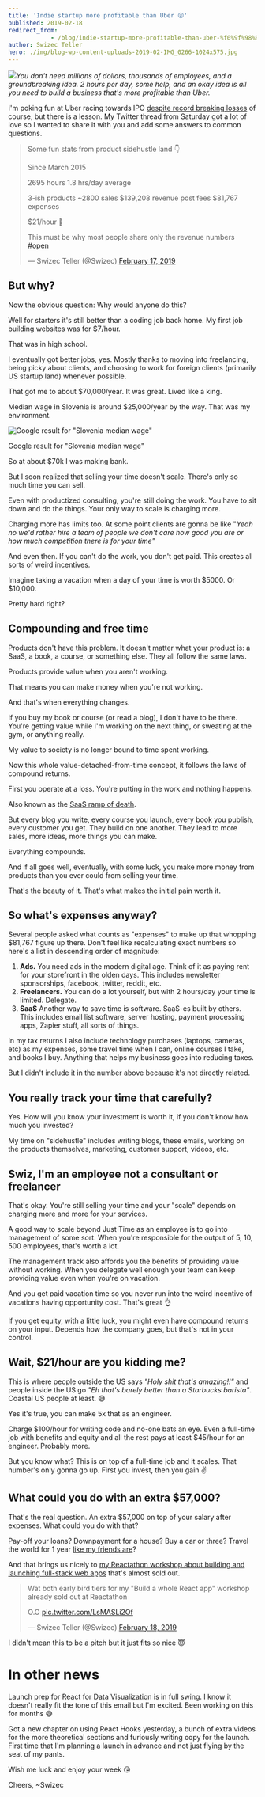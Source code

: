 ```yaml
---
title: 'Indie startup more profitable than Uber 😛'
published: 2019-02-18
redirect_from: 
            - /blog/indie-startup-more-profitable-than-uber-%f0%9f%98%9b/swizec/8947
author: Swizec Teller
hero: ./img/blog-wp-content-uploads-2019-02-IMG_0266-1024x575.jpg
---
```

![](./img/blog-wp-content-uploads-2019-02-IMG_0266-1024x575.jpg)_You don't need millions of dollars, thousands of employees, and a groundbreaking idea. 2 hours per day, some help, and an okay idea is all you need to build a business that's more profitable than Uber._



I'm poking fun at Uber racing towards IPO [despite record breaking losses](https://www.bloomberg.com/news/articles/2019-02-15/uber-results-show-revenue-growth-slows-amid-persistent-losses) of course, but there is a lesson. My Twitter thread from Saturday got a lot of love so I wanted to share it with you and add some answers to common questions.



> Some fun stats from product sidehustle land 👇
>
> Since March 2015
>
>
>
> 2695 hours 1.8 hrs/day average
>
>
>
> 3-ish products ~2800 sales $139,208 revenue post fees $81,767 expenses
>
>
>
> $21/hour 🤔
>
>
>
> This must be why most people share only the revenue numbers [#open](https://twitter.com/hashtag/open?src=hash&ref_src=twsrc%5Etfw)
>
>
>
> — Swizec Teller (@Swizec) [February 17, 2019](https://twitter.com/Swizec/status/1096953072385875968?ref_src=twsrc%5Etfw)



## But why?



Now the obvious question: Why would anyone do this?



Well for starters it's still better than a coding job back home. My first job building websites was for $7/hour.



That was in high school.



I eventually got better jobs, yes. Mostly thanks to moving into freelancing, being picky about clients, and choosing to work for foreign clients (primarily US startup land) whenever possible.



That got me to about $70,000/year. It was great. Lived like a king.



Median wage in Slovenia is around $25,000/year by the way. That was my environment.

![Google result for "Slovenia median wage"](./img/media-Dzkrr5KUcAErAzP.jpg)



Google result for "Slovenia median wage"



So at about $70k I was making bank.



But I soon realized that selling your time doesn't scale. There's only so much time you can sell.



Even with productized consulting, you're still doing the work. You have to sit down and do the things. Your only way to scale is charging more.



Charging more has limits too. At some point clients are gonna be like "_Yeah no we'd rather hire a team of people we don't care how good you are or how much competition there is for your time"_



And even then. If you can't do the work, you don't get paid. This creates all sorts of weird incentives.



Imagine taking a vacation when a day of your time is worth $5000. Or $10,000.



Pretty hard right?



## Compounding and free time



Products don't have this problem. It doesn't matter what your product is: a SaaS, a book, a course, or something else. They all follow the same laws.



Products provide value when you aren't working.



That means you can make money when you're not working.



And that's when everything changes.



If you buy my book or course (or read a blog), I don't have to be there. You're getting value while I'm working on the next thing, or sweating at the gym, or anything really.



My value to society is no longer bound to time spent working.



Now this whole value-detached-from-time concept, it follows the laws of compound returns.



First you operate at a loss. You're putting in the work and nothing happens.



Also known as the [SaaS ramp of death](https://baremetrics.com/blog/long-slow-saas-ramp-of-death).



But every blog you write, every course you launch, every book you publish, every customer you get. They build on one another. They lead to more sales, more ideas, more things you can make.



Everything compounds.



And if all goes well, eventually, with some luck, you make more money from products than you ever could from selling your time.



That's the beauty of it. That's what makes the initial pain worth it.



## So what's expenses anyway?



Several people asked what counts as "expenses" to make up that whopping $81,767 figure up there. Don't feel like recalculating exact numbers so here's a list in descending order of magnitude:



1. **Ads.** You need ads in the modern digital age. Think of it as paying rent for your storefront in the olden days. This includes newsletter sponsorships, facebook, twitter, reddit, etc.
2. **Freelancers.** You can do a lot yourself, but with 2 hours/day your time is limited. Delegate.
3. **SaaS** Another way to save time is software. SaaS-es built by others. This includes email list software, server hosting, payment processing apps, Zapier stuff, all sorts of things.



In my tax returns I also include technology purchases (laptops, cameras, etc) as my expenses, some travel time when I can, online courses I take, and books I buy. Anything that helps my business goes into reducing taxes.



But I didn't include it in the number above because it's not directly related.



## You really track your time that carefully?



Yes. How will you know your investment is worth it, if you don't know how much you invested?



My time on "sidehustle" includes writing blogs, these emails, working on the products themselves, marketing, customer support, videos, etc.



## Swiz, I'm an employee not a consultant or freelancer



That's okay. You're still selling your time and your "scale" depends on charging more and more for your services.



A good way to scale beyond Just Time as an employee is to go into management of some sort. When you're responsible for the output of 5, 10, 500 employees, that's worth a lot.



The management track also affords you the benefits of providing value without working. When you delegate well enough your team can keep providing value even when you're on vacation.



And you get paid vacation time so you never run into the weird incentive of vacations having opportunity cost. That's great 👌



If you get equity, with a little luck, you might even have compound returns on your input. Depends how the company goes, but that's not in your control.



## Wait, $21/hour are you kidding me?



This is where people outside the US says _"Holy shit that's amazing!!"_ and people inside the US go _"Eh that's barely better than a Starbucks barista"_. Coastal US people at least. 😅



Yes it's true, you can make 5x that as an engineer.



Charge $100/hour for writing code and no-one bats an eye. Even a full-time job with benefits and equity and all the rest pays at least $45/hour for an engineer. Probably more.



But you know what? This is on top of a full-time job and it scales. That number's only gonna go up. First you invest, then you gain ✌️



## What could you do with an extra $57,000?



That's the real question. An extra $57,000 on top of your salary after expenses. What could you do with that?



Pay-off your loans? Downpayment for a house? Buy a car or three? Travel the world for 1 year [like my friends are](https://www.instagram.com/wanderingadeux/)?



And that brings us nicely to [my Reactathon workshop about building and launching full-stack web apps](https://ti.to/real-world-react/modern-app-with-react-workshop) that's almost sold out.



> Wat both early bird tiers for my "Build a whole React app" workshop already sold out at Reactathon
>
> O.O [pic.twitter.com/LsMASLi2Of](https://t.co/LsMASLi2Of)
>
>
>
> — Swizec Teller (@Swizec) [February 18, 2019](https://twitter.com/Swizec/status/1097361230799429632?ref_src=twsrc%5Etfw)



I didn't mean this to be a pitch but it just fits so nice 😇



# In other news



Launch prep for React for Data Visualization is in full swing. I know it doesn't really fit the tone of this email but I'm excited. Been working on this for months 😅



Got a new chapter on using React Hooks yesterday, a bunch of extra videos for the more theoretical sections and furiously writing copy for the launch. First time that I'm planning a launch in advance and not just flying by the seat of my pants.



Wish me luck and enjoy your week 😘



Cheers, ~Swizec